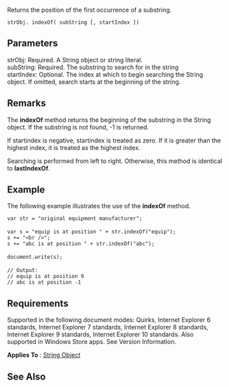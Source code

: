 Returns the position of the first occurrence of a substring.

 strObj. indexOf( subString [, startIndex ])

==Parameters==
; strObj: Required. A String object or string  literal.
; subString: Required. The substring to search for in the string
; startIndex: Optional. The index at which to begin searching the String object. If omitted, search starts at the beginning of the string.

==Remarks==
The '''indexOf''' method returns the beginning of the substring in the String object. If the substring is not found, -1 is returned.

If startindex is negative, startindex is treated as zero. If it is greater than the highest index, it is treated as the highest index.

Searching is performed from left to right. Otherwise, this method is identical to '''lastIndexOf'''.


==Example==
The following example illustrates the use of the '''indexOf''' method.

 var str = "original equipment manufacturer";
 
 var s = "equip is at position " + str.indexOf("equip");
 s += "&lt;br /&gt;";
 s += "abc is at position " + str.indexOf("abc");
 
 document.write(s);
 
 // Output:
 // equip is at position 9
 // abc is at position -1

==Requirements==
Supported in the following document modes: Quirks, Internet Explorer 6 standards, Internet Explorer 7 standards, Internet Explorer 8 standards, Internet Explorer 9 standards, Internet Explorer 10 standards. Also supported in Windows Store apps. See Version Information.

'''Applies To''' : [[javascript/String|String Object]]


==See Also==

              
